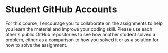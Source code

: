 

# Student GitHub Accounts

For this course, I encourage you to collaborate on the assignments to help you learn the material and improve your coding skill. Please use each other's public GitHub repositories to see how another student solved a problem, either as a comparison to how you solved it or as a solution for how to solve the assignment.

